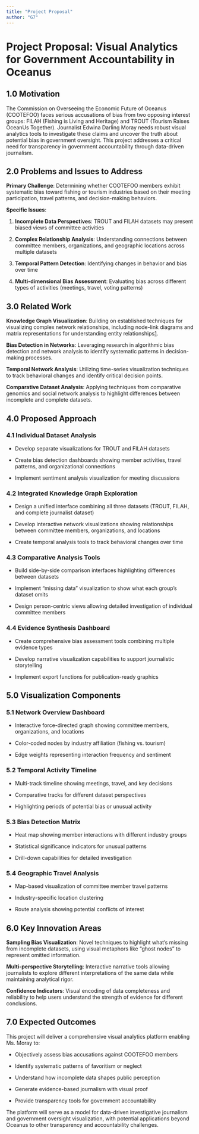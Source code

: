 ```yaml
---
title: "Project Proposal"
author: "G7"
---
```


# Project Proposal: Visual Analytics for Government Accountability in Oceanus

## 1.0 Motivation

The Commission on Overseeing the Economic Future of Oceanus (COOTEFOO) faces serious accusations of bias from two opposing interest groups: FILAH (Fishing is Living and Heritage) and TROUT (Tourism Raises OceanUs Together). Journalist Edwina Darling Moray needs robust visual analytics tools to investigate these claims and uncover the truth about potential bias in government oversight. This project addresses a critical need for transparency in government accountability through data-driven journalism.

## 2.0 Problems and Issues to Address

**Primary Challenge**: Determining whether COOTEFOO members exhibit systematic bias toward fishing or tourism industries based on their meeting participation, travel patterns, and decision-making behaviors.

**Specific Issues**:

1.  **Incomplete Data Perspectives**: TROUT and FILAH datasets may present biased views of committee activities

2.  **Complex Relationship Analysis**: Understanding connections between committee members, organizations, and geographic locations across multiple datasets

3.  **Temporal Pattern Detection**: Identifying changes in behavior and bias over time

4.  **Multi-dimensional Bias Assessment**: Evaluating bias across different types of activities (meetings, travel, voting patterns)

## 3.0 Related Work

**Knowledge Graph Visualization**: Building on established techniques for visualizing complex network relationships, including node-link diagrams and matrix representations for understanding entity relationships[1]{.underline}.

**Bias Detection in Networks**: Leveraging research in algorithmic bias detection and network analysis to identify systematic patterns in decision-making processes.

**Temporal Network Analysis**: Utilizing time-series visualization techniques to track behavioral changes and identify critical decision points.

**Comparative Dataset Analysis**: Applying techniques from comparative genomics and social network analysis to highlight differences between incomplete and complete datasets.

## 4.0 Proposed Approach

### **4.1 Individual Dataset Analysis**

-   Develop separate visualizations for TROUT and FILAH datasets

-   Create bias detection dashboards showing member activities, travel patterns, and organizational connections

-   Implement sentiment analysis visualization for meeting discussions

### **4.2 Integrated Knowledge Graph Exploration**

-   Design a unified interface combining all three datasets (TROUT, FILAH, and complete journalist dataset)

-   Develop interactive network visualizations showing relationships between committee members, organizations, and locations

-   Create temporal analysis tools to track behavioral changes over time

### **4.3 Comparative Analysis Tools**

-   Build side-by-side comparison interfaces highlighting differences between datasets

-   Implement "missing data" visualization to show what each group's dataset omits

-   Design person-centric views allowing detailed investigation of individual committee members

### **4.4 Evidence Synthesis Dashboard**

-   Create comprehensive bias assessment tools combining multiple evidence types

-   Develop narrative visualization capabilities to support journalistic storytelling

-   Implement export functions for publication-ready graphics

## **5.0 Visualization Components**

### **5.1 Network Overview Dashboard**

-   Interactive force-directed graph showing committee members, organizations, and locations

-   Color-coded nodes by industry affiliation (fishing vs. tourism)

-   Edge weights representing interaction frequency and sentiment

### **5.2 Temporal Activity Timeline**

-   Multi-track timeline showing meetings, travel, and key decisions

-   Comparative tracks for different dataset perspectives

-   Highlighting periods of potential bias or unusual activity

### **5.3 Bias Detection Matrix**

-   Heat map showing member interactions with different industry groups

-   Statistical significance indicators for unusual patterns

-   Drill-down capabilities for detailed investigation

### **5.4 Geographic Travel Analysis**

-   Map-based visualization of committee member travel patterns

-   Industry-specific location clustering

-   Route analysis showing potential conflicts of interest

## **6.0 Key Innovation Areas**

**Sampling Bias Visualization**: Novel techniques to highlight what's missing from incomplete datasets, using visual metaphors like "ghost nodes" to represent omitted information.

**Multi-perspective Storytelling**: Interactive narrative tools allowing journalists to explore different interpretations of the same data while maintaining analytical rigor.

**Confidence Indicators**: Visual encoding of data completeness and reliability to help users understand the strength of evidence for different conclusions.

## 7.0 Expected Outcomes

This project will deliver a comprehensive visual analytics platform enabling Ms. Moray to:

-   Objectively assess bias accusations against COOTEFOO members

-   Identify systematic patterns of favoritism or neglect

-   Understand how incomplete data shapes public perception

-   Generate evidence-based journalism with visual proof

-   Provide transparency tools for government accountability

The platform will serve as a model for data-driven investigative journalism and government oversight visualization, with potential applications beyond Oceanus to other transparency and accountability challenges.

